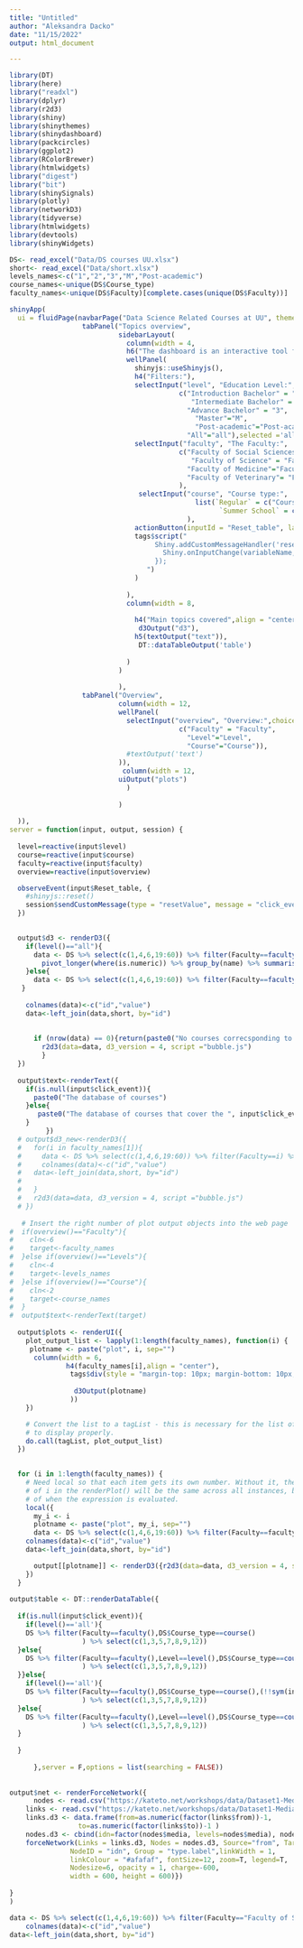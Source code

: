 ```yaml
---
title: "Untitled"
author: "Aleksandra Dacko"
date: "11/15/2022"
output: html_document

---
```


```r
library(DT)
library(here)
library("readxl")
library(dplyr)
library(r2d3)
library(shiny)
library(shinythemes)
library(shinydashboard)
library(packcircles)
library(ggplot2)
library(RColorBrewer)
library(htmlwidgets)
library("digest")
library("bit")
library(shinySignals)
library(plotly)
library(networkD3)
library(tidyverse)
library(htmlwidgets)
library(devtools)
library(shinyWidgets)
```


```r
DS<- read_excel("Data/DS courses UU.xlsx")
short<- read_excel("Data/short.xlsx")
levels_names<-c("1","2","3","M","Post-academic")
course_names<-unique(DS$Course_type)
faculty_names<-unique(DS$Faculty)[complete.cases(unique(DS$Faculty))]
```


```r

shinyApp(
  ui = fluidPage(navbarPage("Data Science Related Courses at UU", theme = shinytheme("paper"),
                  tabPanel("Topics overview",
                           sidebarLayout(
                             column(width = 4,
                             h6("The dashboard is an interactive tool for exploring Utrecht University's data science courses."),
                             wellPanel(
                               shinyjs::useShinyjs(),
                               h4("Filters:"), 
                               selectInput("level", "Education Level:",choices = 
                                          c("Introduction Bachelor" = "1",
                                             "Intermediate Bachelor" =  "2" ,
                                            "Advance Bachelor" = "3",
                                              "Master"="M",
                                              "Post-academic"="Post-academic",
                                            "All"="all"),selected ='all'),
                               selectInput("faculty", "The Faculty:",
                                          c("Faculty of Social Sciences" = "Faculty of Social Sciences",
                                             "Faculty of Science" = "Faculty of Science",
                                            "Faculty of Medicine"="Faculty of Medicine",
                                            "Faculty of Veterinary"= "Faculty of Veterinary Medicine")
                                          ),
                                selectInput("course", "Course type:",
                                              list(`Regular` = c("Course","Practical","Research project"),
                                                    `Summer School` = c("summer","winter","online"))
                                            ),
                               actionButton(inputId = "Reset_table", label = "Reset table"),
                               tags$script("
                                    Shiny.addCustomMessageHandler('resetValue', function(variableName) {
                                      Shiny.onInputChange(variableName, null);
                                    });
                                  ")
                               )
                               
                             ),
                             column(width = 8,
                                  
                               h4("Main topics covered",align = "center"),
                                d3Output("d3"),
                               h5(textOutput("text")),
                                DT::dataTableOutput('table')
                               
                             )
                           )
                             
                           ),
                  tabPanel("Overview",
                           column(width = 12,
                           wellPanel(
                             selectInput("overview", "Overview:",choices = 
                                          c("Faculty" = "Faculty",
                                            "Level"="Level",
                                            "Course"="Course")),
                             #textOutput('text')
                           )),
                            column(width = 12,
                           uiOutput("plots")
                             )
                             
                           )
                 
  )),
server = function(input, output, session) { 
  
  level=reactive(input$level)
  course=reactive(input$course)
  faculty=reactive(input$faculty)
  overview=reactive(input$overview)

  observeEvent(input$Reset_table, {
    #shinyjs::reset()
    session$sendCustomMessage(type = "resetValue", message = "click_event")
  })
      

  output$d3 <- renderD3({
    if(level()=="all"){
      data <- DS %>% select(c(1,4,6,19:60)) %>% filter(Faculty==faculty(),DS$Course_type==course()) %>%
        pivot_longer(where(is.numeric)) %>% group_by(name) %>% summarise(value=sum(value,na.rm =T)) %>% filter(value>0)
    }else{
      data <- DS %>% select(c(1,4,6,19:60)) %>% filter(Faculty==faculty(),Level==level(),DS$Course_type==course()) %>% pivot_longer(where(is.numeric)) %>% group_by(name) %>% summarise(value=sum(value,na.rm =T)) %>% filter(value>0)
   }
       
    colnames(data)<-c("id","value")
    data<-left_join(data,short, by="id")
    
    
      if (nrow(data) == 0){return(paste0("No courses correcsponding to chosen matrix"))}else{
        r2d3(data=data, d3_version = 4, script ="bubble.js")
        }
  })
  
  output$text<-renderText({
    if(is.null(input$click_event)){
      paste0("The database of courses")
    }else{
       paste0("The database of courses that cover the ", input$click_event," topics")
    }
         })
  # output$d3_new<-renderD3({
  #   for(i in faculty_names[1]){
  #     data <- DS %>% select(c(1,4,6,19:60)) %>% filter(Faculty==i) %>% pivot_longer(where(is.numeric)) %>% group_by(name) %>% summarise(value=sum(value,na.rm =T)) %>% filter(value>0)
  #     colnames(data)<-c("id","value")
  #   data<-left_join(data,short, by="id")
  #     
  #   }
  #   r2d3(data=data, d3_version = 4, script ="bubble.js")
  # })
  
   # Insert the right number of plot output objects into the web page
#  if(overview()=="Faculty"){
#    cln<-6
#    target<-faculty_names
#  }else if(overview()=="Levels"){
#    cln<-4
#    target<-levels_names
#  }else if(overview()=="Course"){
#    cln<-2
#    target<-course_names
#  }
#  output$text<-renderText(target)
  
  output$plots <- renderUI({
    plot_output_list <- lapply(1:length(faculty_names), function(i) {
     plotname <- paste("plot", i, sep="")
      column(width = 6,
              h4(faculty_names[i],align = "center"),
               tags$div(style = "margin-top: 10px; margin-bottom: 10px;",
      
                d3Output(plotname)
               ))
    })

    # Convert the list to a tagList - this is necessary for the list of items
    # to display properly.
    do.call(tagList, plot_output_list)
  })
  

  for (i in 1:length(faculty_names)) {
    # Need local so that each item gets its own number. Without it, the value
    # of i in the renderPlot() will be the same across all instances, because
    # of when the expression is evaluated.
    local({
      my_i <- i
      plotname <- paste("plot", my_i, sep="")
      data <- DS %>% select(c(1,4,6,19:60)) %>% filter(Faculty==faculty_names[i]) %>% pivot_longer(where(is.numeric)) %>% group_by(name) %>% summarise(value=sum(value,na.rm =T)) %>% filter(value>0)
    colnames(data)<-c("id","value")
    data<-left_join(data,short, by="id")

      output[[plotname]] <- renderD3({r2d3(data=data, d3_version = 4, script ="bubble.js")})
    })
  }
  
output$table <- DT::renderDataTable({
  
  if(is.null(input$click_event)){
    if(level()=='all'){
    DS %>% filter(Faculty==faculty(),DS$Course_type==course()
                  ) %>% select(c(1,3,5,7,8,9,12))
  }else{
    DS %>% filter(Faculty==faculty(),Level==level(),DS$Course_type==course()
                  ) %>% select(c(1,3,5,7,8,9,12))
  }}else{
    if(level()=='all'){
    DS %>% filter(Faculty==faculty(),DS$Course_type==course(),(!!sym(input$click_event))==1
                  ) %>% select(c(1,3,5,7,8,9,12))
  }else{
    DS %>% filter(Faculty==faculty(),Level==level(),DS$Course_type==course(),(!!sym(input$click_event))==1
                  ) %>% select(c(1,3,5,7,8,9,12))
  }
    
  }
  
      },server = F,options = list(searching = FALSE))
  
    
output$net <- renderForceNetwork({
      nodes <- read.csv("https://kateto.net/workshops/data/Dataset1-Media-Example-NODES.csv", header=T, as.is=T)
    links <- read.csv("https://kateto.net/workshops/data/Dataset1-Media-Example-EDGES.csv", header=T, as.is=T)
    links.d3 <- data.frame(from=as.numeric(factor(links$from))-1, 
                 to=as.numeric(factor(links$to))-1 )
    nodes.d3 <- cbind(idn=factor(nodes$media, levels=nodes$media), nodes)
    forceNetwork(Links = links.d3, Nodes = nodes.d3, Source="from", Target="to",
               NodeID = "idn", Group = "type.label",linkWidth = 1,
               linkColour = "#afafaf", fontSize=12, zoom=T, legend=T,
               Nodesize=6, opacity = 1, charge=-600, 
               width = 600, height = 600)})
                 
}
)
```

```r
data <- DS %>% select(c(1,4,6,19:60)) %>% filter(Faculty=="Faculty of Science", Level=="M") %>% pivot_longer(where(is.numeric)) %>% group_by(name) %>% summarise(value=sum(value,na.rm =T)) %>% filter(value>0) 
    colnames(data)<-c("id","value")
data<-left_join(data,short, by="id")
```

